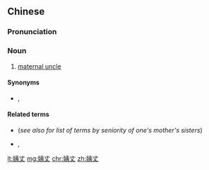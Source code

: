 ==Chinese==
{{zh-forms|2=husband}}

===Pronunciation===
{{zh-pron
|m=yízhàng
|c=ji4 zoeng6-2
|h=pfs=yì-chhông
|mn=xm,tp,kh,sx,yl,km,mg,hc,tc:î-tiūⁿ/qz,lk:î-tiǔⁿ/zz,tn:î-tiōⁿ
|cat=n
}}

===Noun===
{{zh-noun}}

# [[maternal uncle]] {{gloss|[[husband]] of [[mother]]'s [[sister]]}}

====Synonyms====
* {{zh-l|姨父}}, {{zh-l|姨夫}}

====Related terms====
* {{qualifier|wife|formal}} {{zh-l|姨母}} (''see also for list of terms by seniority of one's mother's sisters'')
* {{qualifier|wife|informal|affectionate}} {{zh-l|阿姨}}, {{zh-l|姨媽}}

{{zh-cat|Family}}

[[lt:姨丈]]
[[mg:姨丈]]
[[chr:姨丈]]
[[zh:姨丈]]